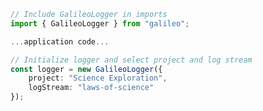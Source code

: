 ```typescript TypeScript
// Include GalileoLogger in imports
import { GalileoLogger } from "galileo";

...application code...

// Initialize logger and select project and log stream
const logger = new GalileoLogger({
    project: "Science Exploration",
    logStream: "laws-of-science"
});
```